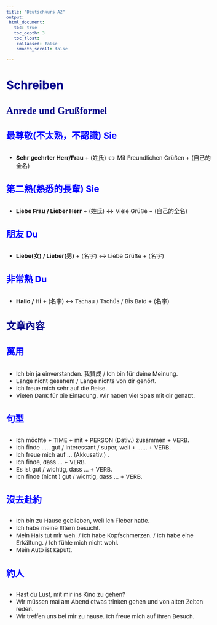 ---
title: "Deutschkurs A2"
output:
 html_document:
   toc: true
   toc_depth: 3
   toc_float:
    collapsed: false
    smooth_scroll: false

---

<style type="text/css">

body{ /* Normal  */
      font-size: 15px;
  }
td {  /* Table  */
  
}
h1.title {
  font-size: 40px;
  color: DarkRed;
}
h1 { /* Header 1 */
  font-size: 35px;
  color: DarkBlue;
}
h2 { /* Header 2 */
    font-size: 30px;
  color: DarkBlue;
}
h3 { /* Header 3 */
  font-size: 25px;
  font-family: "Times New Roman", Times, serif;
  color: DarkBlue;
}
h4 {
	font-size: 23px;
	color: Blue;
}
h5 {
	font-size: 20px;
	color: DarkGreen;
}
code.r{ /* Code block */
    font-size: 13px;
}
pre { /* Code block - determines code spacing between lines */
    font-size: 13px;
}

.thumbnail:hover {
    position:relative;
    width:1000px;
    height:auto;
    display:block;
    z-index:999;
}

</style>


## Schreiben
### Anrede und Grußformel
#### 最尊敬(不太熟，不認識) Sie
* **Sehr geehrter Herr/Frau** + (姓氏) <->  Mit Freundlichen Grüßen + (自己的全名)
   
#### 第二熟(熟悉的長輩) Sie
* **Liebe Frau / Lieber Herr** + (姓氏) <-> Viele Grüße + (自己的全名)
  
#### 朋友 Du
* **Liebe(女) / Lieber(男)** + (名字) <-> Liebe Grüße + (名字)
  
#### 非常熟 Du
* **Hallo / Hi** + (名字) <-> Tschau / Tschüs / Bis Bald + (名字)
  
### 文章內容
#### 萬用
* Ich bin ja einverstanden. 我贊成 / Ich bin für deine Meinung.
* Lange nicht gesehen! / Lange nichts von dir gehört.
* Ich freue mich sehr auf die Reise.
* Vielen Dank für die Einladung. Wir haben viel Spaß mit dir gehabt.


  
#### 句型
* Ich möchte + TIME + mit + PERSON (Dativ.) zusammen + VERB.
* Ich finde ..... gut / Interessant / super, weil + ...... + VERB.
* Ich freue mich auf ... (Akkusativ.) .
* Ich finde, dass ... + VERB.
* Es ist gut / wichtig, dass ... + VERB.
* Ich finde (nicht ) gut / wichtig, dass ... + VERB.

#### 沒去赴約
* Ich bin zu Hause geblieben, weil ich Fieber hatte.  
* Ich habe meine Eltern besucht.
* Mein Hals tut mir weh. / Ich habe Kopfschmerzen. / Ich habe eine Erkältung. / Ich fühle mich nicht wohl.
* Mein Auto ist kaputt.

  
#### 約人
* Hast du Lust, mit mir ins Kino zu gehen?
* Wir müssen mal am Abend etwas trinken gehen und von alten Zeiten reden.
* Wir treffen uns bei mir zu hause. Ich freue mich auf Ihren Besuch.
